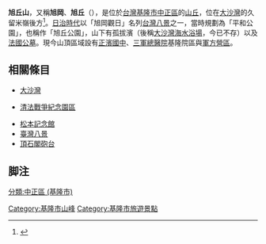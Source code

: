 '''旭丘山'''，又稱'''旭岡'''、'''旭丘'''（{{jpn|j=旭ヶ丘|hg=あさひがおか|rm=Asahi ga oka|f=y}}），是位於[[台灣|台灣]][[基隆市|基隆市]][[中正區_(基隆市)|中正區]]的[[丘|山丘]]，位在[[大沙灣|大沙灣]]的久留米嶺後方<ref>{{Cite web |url=http://b2d.syjh.kl.edu.tw/klhometown/04-01-01.php |title=基隆市鄉土教育網 |access-date=2015-07-15 |archive-url=https://web.archive.org/web/20150715161736/http://b2d.syjh.kl.edu.tw/klhometown/04-01-01.php |archive-date=2015-07-15 |dead-url=yes }}</ref>。[[台灣日治時期|日治時代]]以「旭岡觀日」名列[[台灣八景|台灣八景]]之一，當時規劃為「平和公園」，也稱作「旭丘公園」，山下有孤拔濱（後稱[[大沙灣海水浴場|大沙灣海水浴場]]，今已不存）以及[[清法戰爭紀念園區|法國公墓]]。現今山頂區域設有[[基隆市立正濱國民中學|正濱國中]]、[[三軍總醫院|三軍總醫院]]基隆院區與[[中華民國國軍|軍方]][[軍營|營區]]。

== 相關條目 ==

* [[大沙灣|大沙灣]]

* [[清法戰爭紀念園區|清法戰爭紀念園區]]

* [[松本記念館|松本記念館]]
* [[台灣八景|臺灣八景]]
* [[頂石閣砲台|頂石閣砲台]]

==脚注==
{{reflist}}
{{台灣地理小作品}}
{{台灣八景}}

[[Category:基隆市山峰|Category:基隆市山峰]]
[[Category:基隆市旅遊景點|Category:基隆市旅遊景點]]
[[分類:中正區_(基隆市)|分類:中正區 (基隆市)]]